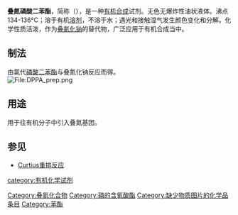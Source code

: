 {{Chembox
| ImageFile = Diphenylphosphoryl azide.png
| ImageSize = 200px
| ImageFile1 = DPPA-3D-balls.png
| IUPACName = 
| OtherNames = DPPA
| Section1 = {{Chembox Identifiers
| CASNo = 26386-88-9
| CASNo_Ref = {{cascite|correct|CAS}}
|  PubChem  =  123414
|  SMILES  =  C1=CC=C(C=C1)OP(=O)([N-][N+]#N)OC2=CC=CC=C2
| Abbreviations = DPPA
| ChemSpiderID_Ref = {{chemspidercite|correct|chemspider}}
| ChemSpiderID = 172597
| InChI = 1/C12H10N3OP/c13-14-15-17(16,11-7-3-1-4-8-11)12-9-5-2-6-10-12/h1-10H
| InChIKey = MKRTXPORKIRPDG-UHFFFAOYAD
| StdInChI_Ref = {{stdinchicite|correct|chemspider}}
| StdInChI = 1S/C12H10N3OP/c13-14-15-17(16,11-7-3-1-4-8-11)12-9-5-2-6-10-12/h1-10H
| StdInChIKey_Ref = {{stdinchicite|correct|chemspider}}
| StdInChIKey = MKRTXPORKIRPDG-UHFFFAOYSA-N
| SMILES2 = O=P(N=[N+]=[N-])(c1ccccc1)c2ccccc2
}}
| Section2 = {{Chembox Properties
| Formula = C<sub>12</sub>H<sub>10</sub>N<sub>3</sub>O<sub>3</sub>P
| MolarMass = 275.20 
| Appearance = 无色至淡黄色无爆炸性油状液体
| Density = 1.277 g/cm<sup>3</sup>
| MeltingPt = 
| BoilingPt = 157 ºC (0.2 mmHg)
| Solubility = }}
| Section3 = {{Chembox Hazards
| MainHazards = 
| EUClass = 有毒 (C)
| FlashPt = 
| Autoignition = }}
}}

'''叠氮磷酸二苯酯'''，简称{{lang|en|DPPA}}（{{lang|en|Diphenylphosphoryl azide}}），是一种[[有机合成|有机合成]]试剂。无色无爆炸性油状液体。沸点134-136°C；溶于有机[[溶剂|溶剂]]，不溶于水；遇光和接触湿气发生颜色变化和分解。化学性质活泼，作为[[叠氮化钠|叠氮化钠]]的替代物，广泛应用于有机合成当中。

==制法==
由氯代[[磷酸二苯酯|磷酸二苯酯]]与叠氮化钠反应而得。<br />
[[File:DPPA_prep.png|File:DPPA_prep.png]]<br />

==用途==
用于往有机分子中引入叠氮基团。

==参见==
*[[Curtius重排反应|Curtius重排反应]]

{{有機化合物小作品}}
[[category:有机化学试剂|category:有机化学试剂]]
[[Category:叠氮化合物|Category:叠氮化合物]]
[[Category:磷的含氧酸酯|Category:磷的含氧酸酯]]
[[Category:缺少物质图片的化学品条目|Category:缺少物质图片的化学品条目]]
[[Category:苯酯|Category:苯酯]]
